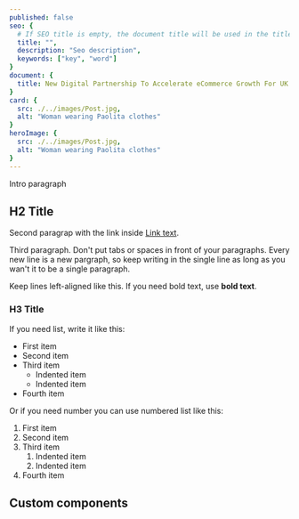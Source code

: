 ```yaml
---
published: false
seo: {
  # If SEO title is empty, the document title will be used in the title tag in the head
  title: "",
  description: "Seo description",
  keywords: ["key", "word"]
}
document: {
  title: New Digital Partnership To Accelerate eCommerce Growth For UK Startups
}
card: {
  src: ./../images/Post.jpg,
  alt: "Woman wearing Paolita clothes"
}
heroImage: {
  src: ./../images/Post.jpg,
  alt: "Woman wearing Paolita clothes"
}
---
```


<!-- 
  MAKE SURE
  - you keep the file name structure consistant, for example '2021-05-21-example-document-title.mdx'
    it will be used for the url of the article like this 'www.out.fund/blog/example-document-title/'
  - That we have one paragraph before any new title of the document 
    - First paragraph is an intro text that will appera below the Page title and above the main hero image
  - For the image
    - Upload the image in the image folder making sure he name is simple
    - Only change the image part leaving slashes and dots as they are
    - Make sure the alt tage is populated with the description of what is on the image
  - You write using correct Markdown format
      - Check it here https://www.markdownguide.org/basic-syntax/
  - SEO
    - If SEO title is empty, the document title will be used in the title tag in the head
    - 
-->

Intro paragraph

## H2 Title

Second paragrap with the link inside [Link text](https://example.com).

Third paragraph. Don't put tabs or spaces in front of your paragraphs. Every new line is a new pargraph, so keep writing in the single line as long as you wan't it to be a single paragraph.

Keep lines left-aligned like this. If you need bold text, use **bold text**.

### H3 Title

If you need list, write it like this:

- First item
- Second item
- Third item
    - Indented item
    - Indented item
- Fourth item

Or if you need number you can use numbered list like this:

1. First item
2. Second item
3. Third item
    1. Indented item
    2. Indented item
4. Fourth item

## Custom components

<!-- Update the draft with components -->


